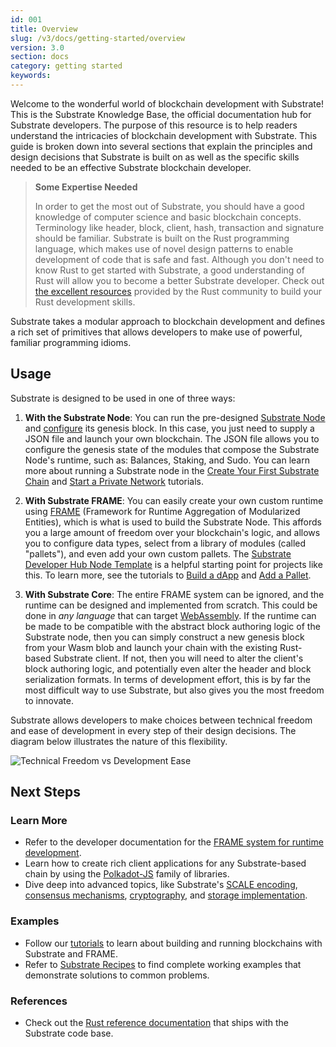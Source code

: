 ```yaml
---
id: 001
title: Overview
slug: /v3/docs/getting-started/overview
version: 3.0 
section: docs
category: getting started
keywords:
---
```


Welcome to the wonderful world of blockchain development with Substrate! This is the Substrate Knowledge Base, the
official documentation hub for Substrate developers. The purpose of this resource is to help readers understand the intricacies of blockchain development with Substrate. This guide is broken down into several sections that
explain the principles and design decisions that Substrate is built on as well as the specific skills needed to be an
effective Substrate blockchain developer.

> **Some Expertise Needed**
>
> In order to get the most out of Substrate, you should have a good knowledge of computer science and basic blockchain
> concepts. Terminology like header, block, client, hash, transaction and signature should be familiar. Substrate is
> built on the Rust programming language, which makes use of novel design patterns to enable development of code that is
> safe and fast. Although you don't need to know Rust to get started with Substrate, a good understanding of Rust will
> allow you to become a better Substrate developer. Check out [the excellent resources](https://www.rust-lang.org/learn)
> provided by the Rust community to build your Rust development skills.

Substrate takes a modular approach to blockchain development and defines a rich set of primitives that allows developers
to make use of powerful, familiar programming idioms.

## Usage

Substrate is designed to be used in one of three ways:

1. **With the Substrate Node**: You can run the pre-designed [Substrate Node](https://github.com/paritytech/substrate/tree/master/bin/node)
   and [configure](https://github.com/paritytech/substrate/blob/master/bin/node/cli/src/chain_spec.rs)
   its genesis block. In this case, you just need to supply a JSON file and launch your own blockchain.
   The JSON file allows you to configure the genesis state of the modules that compose the Substrate
   Node's runtime, such as: Balances, Staking, and Sudo. You can learn more about running a Substrate
   node in the [Create Your First Substrate Chain](tutorials/create-your-first-substrate-chain) and
   [Start a Private Network](tutorials/start-a-private-network/index.md) tutorials.

2. **With Substrate FRAME**: You can easily create your own custom runtime using [FRAME](knowledgebase/runtime/frame.md)
   (Framework for Runtime Aggregation of Modularized Entities), which is what is used to build the Substrate Node. This
   affords you a large amount of freedom over your blockchain's logic, and allows you to configure data types, select
   from a library of modules (called "pallets"), and even add your own custom pallets. The
   [Substrate Developer Hub Node Template](https://github.com/substrate-developer-hub/substrate-node-template) is a
   helpful starting point for projects like this. To learn more, see the tutorials to
   [Build a dApp](tutorials/build-a-dapp) and [Add a Pallet](tutorials/add-a-pallet).

3. **With Substrate Core**: The entire FRAME system can be ignored, and the runtime can be designed and implemented from
   scratch. This could be done in _any language_ that can target [WebAssembly](https://webassembly.org/). If the runtime
   can be made to be compatible with the abstract block authoring logic of the Substrate node, then you can simply
   construct a new genesis block from your Wasm blob and launch your chain with the existing Rust-based Substrate
   client. If not, then you will need to alter the client's block authoring logic, and potentially even alter the header
   and block serialization formats. In terms of development effort, this is by far the most difficult way to use
   Substrate, but also gives you the most freedom to innovate.

Substrate allows developers to make choices between technical freedom and ease of development in every step of their design decisions. The diagram below illustrates the nature of this flexibility.

![Technical Freedom vs Development Ease](../../src/images/docs/getting-started/technical-freedom.png)

## Next Steps

### Learn More

- Refer to the developer documentation for the [FRAME system for runtime development](knowledgebase/runtime).
- Learn how to create rich client applications for any Substrate-based chain by using the
  [Polkadot-JS](knowledgebase/integrate/polkadot-js) family of libraries.
- Dive deep into advanced topics, like Substrate's [SCALE encoding](knowledgebase/advanced/codec),
  [consensus mechanisms](knowledgebase/advanced/consensus), [cryptography](knowledgebase/advanced/cryptography), and
  [storage implementation](knowledgebase/advanced/storage).

### Examples

- Follow our [tutorials](../../tutorials) to learn about building and running blockchains with Substrate and FRAME.
- Refer to [Substrate Recipes](https://substrate.dev/recipes/) to find complete working examples that demonstrate
  solutions to common problems.

### References

- Check out the [Rust reference documentation](/rustdocs) that ships with the Substrate code base.
